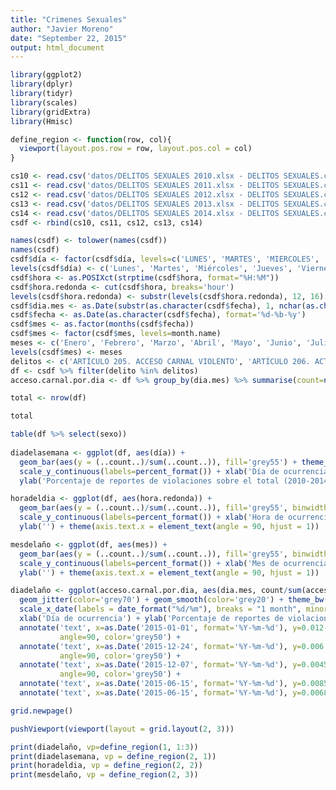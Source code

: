 ```yaml
---
title: "Crimenes Sexuales"
author: "Javier Moreno"
date: "September 22, 2015"
output: html_document
---
```



```r
library(ggplot2)
library(dplyr)
library(tidyr)
library(scales)
library(gridExtra)
library(Hmisc)

define_region <- function(row, col){
  viewport(layout.pos.row = row, layout.pos.col = col)
} 

cs10 <- read.csv('datos/DELITOS SEXUALES 2010.xlsx - DELITOS SEXUALES.csv')
cs11 <- read.csv('datos/DELITOS SEXUALES 2011.xlsx - DELITOS SEXUALES.csv')
cs12 <- read.csv('datos/DELITOS SEXUALES 2012.xlsx - DELITOS SEXUALES.csv')
cs13 <- read.csv('datos/DELITOS SEXUALES 2013.xlsx - DELITOS SEXUALES.csv')
cs14 <- read.csv('datos/DELITOS SEXUALES 2014.xlsx - DELITOS SEXUALES.csv')
csdf <- rbind(cs10, cs11, cs12, cs13, cs14)
```

```r
names(csdf) <- tolower(names(csdf))
names(csdf)
csdf$día <- factor(csdf$día, levels=c('LUNES', 'MARTES', 'MIERCOLES', 'JUEVES', 'VIERNES', 'SABADO', 'DOMINGO'))
levels(csdf$día) <- c('Lunes', 'Martes', 'Miércoles', 'Jueves', 'Viernes', 'Sábado', 'Domingo') 
csdf$hora <- as.POSIXct(strptime(csdf$hora, format="%H:%M"))
csdf$hora.redonda <- cut(csdf$hora, breaks='hour')
levels(csdf$hora.redonda) <- substr(levels(csdf$hora.redonda), 12, 16)
csdf$dia.mes <- as.Date(substr(as.character(csdf$fecha), 1, nchar(as.character(csdf$fecha)) - 3), format='%d-%b')
csdf$fecha <- as.Date(as.character(csdf$fecha), format='%d-%b-%y')
csdf$mes <- as.factor(months(csdf$fecha))
csdf$mes <- factor(csdf$mes, levels=month.name)
meses <- c('Enero', 'Febrero', 'Marzo', 'Abril', 'Mayo', 'Junio', 'Julio', 'Agosto', 'Septiembre', 'Octubre', 'Noviembre', 'Diciembre')
levels(csdf$mes) <- meses
delitos <- c('ARTÍCULO 205. ACCESO CARNAL VIOLENTO', 'ARTÍCULO 206. ACTO SEXUAL VIOLENTO', 'ARTÍCULO 207. ACCESO CARNAL O ACTO SEXUAL EN PERSONA PUESTA EN INCAPACIDAD DE RESISTIR', 'ARTÍCULO 211. ACCESO CARNAL VIOLENTO (CIRCUNSTANCIAS AGRAVACIÓN)', 'RTÍCULO 211. ACTO SEXUAL VIOLENTO (CIRCUNSTANCIAS DE AGRAVACIÓN)', 'ARTÍCULO 211. ACCESO CARNAL O ACTO SEXUAL EN PERSONA PUESTA EN INCAPACIDAD DE RESISTIR  (CIRCUNSTANC')
df <- csdf %>% filter(delito %in% delitos)
acceso.carnal.por.dia <- df %>% group_by(dia.mes) %>% summarise(count=n())
```

```r
total <- nrow(df)

total

table(df %>% select(sexo))
        
diadelasemana <- ggplot(df, aes(día)) + 
  geom_bar(aes(y = (..count..)/sum(..count..)), fill='grey55') + theme_bw() +
  scale_y_continuous(labels=percent_format()) + xlab('Día de ocurrencia') + 
  ylab('Porcentaje de reportes de violaciones sobre el total (2010-2014)') + theme(axis.text.x = element_text(angle = 90, hjust = 1))

horadeldia <- ggplot(df, aes(hora.redonda)) + 
  geom_bar(aes(y = (..count..)/sum(..count..)), fill='grey55', binwidth=3600) + theme_bw() +
  scale_y_continuous(labels=percent_format()) + xlab('Hora de ocurrencia') + 
  ylab('') + theme(axis.text.x = element_text(angle = 90, hjust = 1))

mesdelaño <- ggplot(df, aes(mes)) + 
  geom_bar(aes(y = (..count..)/sum(..count..)), fill='grey55', binwidth=3600) + theme_bw() +
  scale_y_continuous(labels=percent_format()) + xlab('Mes de ocurrencia') + 
  ylab('') + theme(axis.text.x = element_text(angle = 90, hjust = 1)) 

diadelaño <- ggplot(acceso.carnal.por.dia, aes(dia.mes, count/sum(acceso.carnal.por.dia$count))) + 
  geom_jitter(color='grey70') + geom_smooth(color='grey20') + theme_bw() + scale_y_continuous(labels=percent_format()) +
  scale_x_date(labels = date_format("%d/%m"), breaks = "1 month", minor_breaks = "1 week") +
  xlab('Día de ocurrencia') + ylab('Porcentaje de reportes de violaciones sobre el total (2010-2014)') +
  annotate('text', x=as.Date('2015-01-01', format='%Y-%m-%d'), y=0.012-0.0012, label='Año nuevo', 
           angle=90, color='grey50') +
  annotate('text', x=as.Date('2015-12-24', format='%Y-%m-%d'), y=0.006 + 0.00006, label='Navidad', 
           angle=90, color='grey50') +
  annotate('text', x=as.Date('2015-12-07', format='%Y-%m-%d'), y=0.0045 + 0.0017 , label='Noche de las velitas', 
           angle=90, color='grey50') +
  annotate('text', x=as.Date('2015-06-15', format='%Y-%m-%d'), y=0.0085, label=14.485, size=25, color='grey50') +
  annotate('text', x=as.Date('2015-06-15', format='%Y-%m-%d'), y=0.0068, label='reportes de violación\nen Colombia entre 2010 y 2014', size=7, color='grey50') 
```

```r
grid.newpage()

pushViewport(viewport(layout = grid.layout(2, 3)))

print(diadelaño, vp=define_region(1, 1:3))
print(diadelasemana, vp = define_region(2, 1))
print(horadeldia, vp = define_region(2, 2))
print(mesdelaño, vp = define_region(2, 3))
```